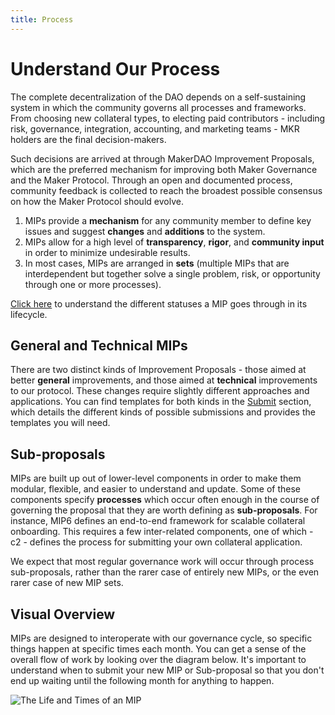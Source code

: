 ```yaml
---
title: Process
---
```


# Understand Our Process

The complete decentralization of the DAO depends on a self-sustaining system in which the community governs all processes and frameworks. From choosing new collateral types, to electing paid contributors - including risk, governance, integration, accounting, and marketing teams - MKR holders are the final decision-makers.

Such decisions are arrived at through MakerDAO Improvement Proposals, which are the preferred mechanism for improving both Maker Governance and the Maker Protocol. Through an open and documented process, community feedback is collected to reach the broadest possible consensus on how the Maker Protocol should evolve.

1. MIPs provide a **mechanism** for any community member to define key issues and suggest **changes** and **additions** to the system. 
2. MIPs allow for a high level of **transparency**, **rigor**, and **community input** in order to minimize undesirable results. 
3. In most cases, MIPs are arranged in **sets** (multiple MIPs that are interdependent but together solve a single problem, risk, or opportunity through one or more processes).

[Click here](./lifecycle) to understand the different statuses a MIP goes through in its lifecycle.

## General and Technical MIPs

There are two distinct kinds of Improvement Proposals - those aimed at better **general** improvements, and those aimed at **technical** improvements to our protocol. These changes require slightly different approaches and applications. You can find templates for both kinds in the [Submit](../submit) section, which details the different kinds of possible submissions and provides the templates you will need.

## Sub-proposals

MIPs are built up out of lower-level components in order to make them modular, flexible, and easier to understand and update. Some of these components specify **processes** which occur often enough in the course of governing the proposal that they are worth defining as **sub-proposals**. For instance, MIP6 defines an end-to-end framework for scalable collateral onboarding. This requires a few inter-related components, one of which - c2 - defines the process for submitting your own collateral application.

We expect that most regular governance work will occur through process sub-proposals, rather than the rarer case of entirely new MIPs, or the even rarer case of new MIP sets.

## Visual Overview

MIPs are designed to interoperate with our governance cycle, so specific things happen at specific times each month. You can get a sense of the overall flow of work by looking over the diagram below. It's important to understand when to submit your new MIP or Sub-proposal so that you don't end up waiting until the following month for anything to happen.

![The Life and Times of an MIP](https://raw.githubusercontent.com/andytudhope/maker-flow/master/Life%20and%20Times%20of%20MIPs.png)